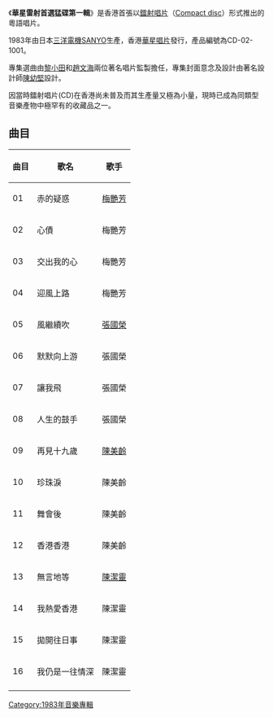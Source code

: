 {{unreferenced|time=2011-04-21T19:59:25+00:00}}
{{Infobox album <!-- See Wikipedia:WikiProject_Albums -->
| name     = 華星雷射首選猛碟第一輯
| type     = [[專輯|專輯]]
| artist   = [[梅艷芳|梅艷芳]]  [[陳美齡|陳美齡]]  [[張國榮|張國榮]]  [[陳潔靈|陳潔靈]]
| cover    = <!-- 檔案不存在 華星雷射首選猛碟第一輯.jpg -->
| released = 1983年
| recorded = 1982年至1983年
| genre    = [[粵語流行音樂|粵語流行音樂]]
| length   = 
| label    = [[華星唱片|華星唱片]]
| language = [[粵語|粵語]]
<!-- 未知參數 | number   = CD-02-1001 -->
}}
《'''華星雷射首選猛碟第一輯'''》是香港首張以[[鐳射唱片|鐳射唱片]]（[[Compact_disc|Compact disc]]）形式推出的粵語唱片。

1983年由日本[[三洋電機|三洋電機]][[SANYO|SANYO]]生產，香港[[華星唱片|華星唱片]]發行，產品編號為CD-02-1001。

專集選曲由[[黎小田|黎小田]]和[[趙文海|趙文海]]兩位著名唱片監製擔任，專集封面意念及設計由著名設計師[[陳幼堅|陳幼堅]]設計。

因當時鐳射唱片(CD)在香港尚未普及而其生產量又極為小量，現時已成為同類型音樂產物中極罕有的收藏品之一。


==曲目==
{| class="wikitable" border=0 cellpadding=2 cellspacing=3
|-
! 曲目
! 歌名
! 歌手
|-
| 01 || 赤的疑惑 || [[梅艷芳|梅艷芳]]
|-
| 02 || 心債 || 梅艷芳
|-
| 03 || 交出我的心 || 梅艷芳
|-
| 04 || 迎風上路 || 梅艷芳
|-
| 05 || 風繼續吹 || [[張國榮|張國榮]]
|-
| 06 || 默默向上游 || 張國榮
|-
| 07 || 讓我飛 || 張國榮
|-
| 08 || 人生的鼓手 || 張國榮
|-
| 09 || 再見十九歲 || [[陳美齡|陳美齡]]
|-
| 10 || 珍珠淚 ||  陳美齡
|-
| 11 || 舞會後 || 陳美齡 
|-
| 12 || 香港香港 || 陳美齡
|-
| 13 || 無言地等 || [[陳潔靈|陳潔靈]]
|-
| 14 || 我熱愛香港 ||  陳潔靈
|-
| 15 || 拋開往日事 || 陳潔靈
|-
| 16 || 我仍是一往情深 || 陳潔靈
|-
|}

[[Category:1983年音樂專輯|Category:1983年音樂專輯]]
